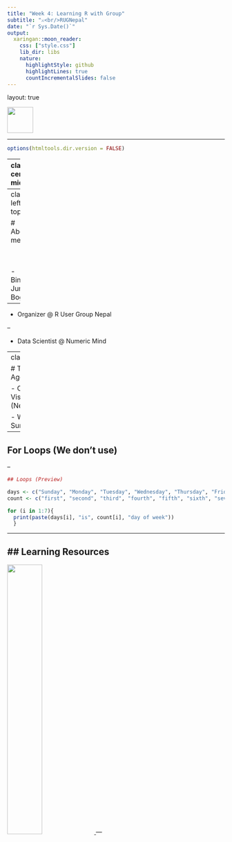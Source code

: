 ```yaml
---
title: "Week 4: Learning R with Group"
subtitle: "⚔<br/>RUGNepal"
date: "`r Sys.Date()`"
output:
  xaringan::moon_reader:
    css: ["style.css"]
    lib_dir: libs
    nature:
      highlightStyle: github
      highlightLines: true
      countIncrementalSlides: false
---
```


layout: true

<div class="my-header"></div>

<div class="my-footer"><span>
<a href="https://www.facebook.com/rugnepal">
<img src="https://www.rugnepal.org/wp-content/uploads/2018/08/Rnepaldark.png" height="60px"></a></span></div> 

---

```r
options(htmltools.dir.version = FALSE)
```

---
class: center, middle

# Welcome Everyone

## 

---
class: left, top 

# About me

<br>
<br>

- Binod Jung Bogati

--

- Organizer @ R User Group Nepal

--

- Data Scientist @ Numeric Mind 

---
class: left, top

# Today's Agenda

- Covid-19 Visualization (Nepal/Outside)

- Working with Survey Data

---

## For Loops (We don't use)

--

```r
## Loops (Preview)

days <- c("Sunday", "Monday", "Tuesday", "Wednesday", "Thursday", "Friday", "Saturday")
count <- c("first", "second", "third", "fourth", "fifth", "sixth", "seventh")

for (i in 1:7){
  print(paste(days[i], "is", count[i], "day of week"))
  }
```

---

## Learning Resources
--

<a href="https://r4ds.had.co.nz/">
<img src="https://d33wubrfki0l68.cloudfront.net/b88ef926a004b0fce72b2526b0b5c4413666a4cb/24a30/cover.png" width="40%"> </a>
---